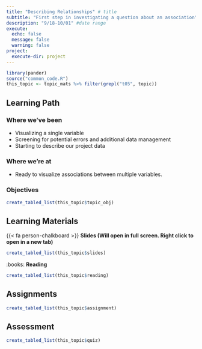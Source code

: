 ```yaml
---
title: "Describing Relationships" # title 
subtitle: "First step in investigating a question about an association" # sub title
description: "9/18-10/01" #date range
execute: 
  echo: false
  message: false
  warning: false
project:
  execute-dir: project
---
```


```r
library(pander)
source("common_code.R")
this_topic <- topic_mats %>% filter(grepl("t05", topic))
```

## Learning Path

### Where we've been
* Visualizing a single variable
* Screening for potential errors and additional data management
* Starting to describe our project data

### Where we're at
* Ready to visualize associations between multiple variables. 


### Objectives

```r
create_tabled_list(this_topic$topic_obj)
```


## Learning Materials

{{< fa person-chalkboard >}}  **Slides (Will open in full screen. Right click to open in a new tab)**

```r
create_tabled_list(this_topic$slides)
```

:books:  **Reading** 

```r
create_tabled_list(this_topic$reading)
```

## Assignments

```r
create_tabled_list(this_topic$assignment)
```

## Assessment

```r
create_tabled_list(this_topic$quiz)
```

